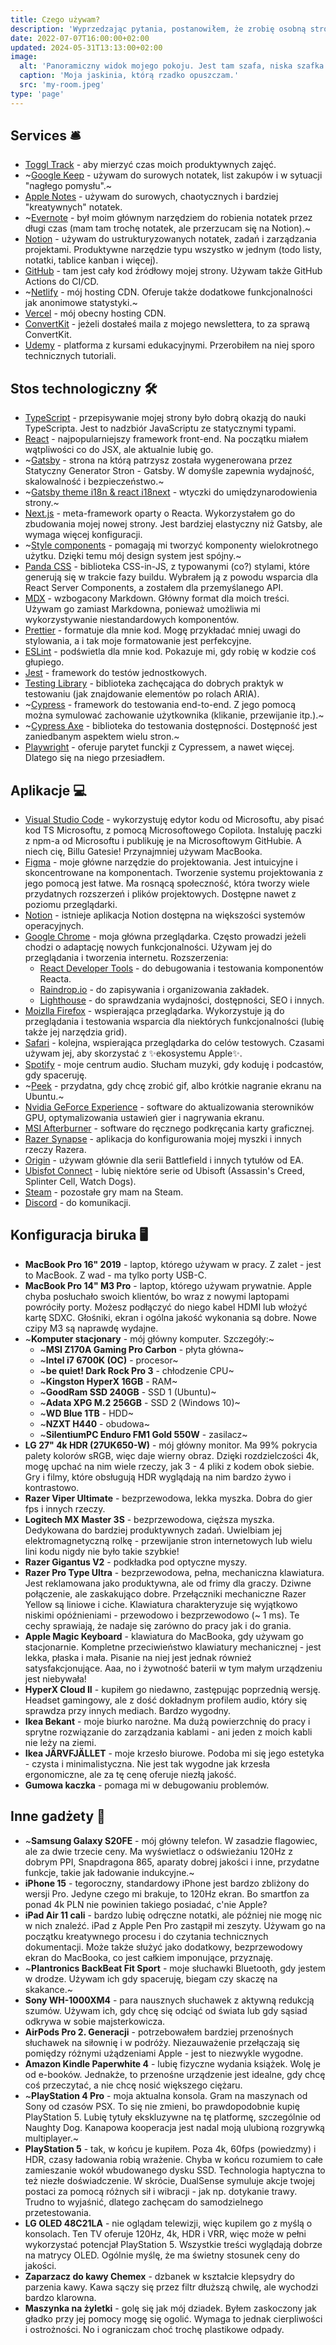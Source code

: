 ```yaml
---
title: Czego używam?
description: 'Wyprzedzając pytania, postanowiłem, że zrobię osobną stronę ze szczegółami technologii i gadżetów, których używam.'
date: 2022-07-07T16:00:00+02:00
updated: 2024-05-31T13:13:00+02:00
image:
  alt: 'Panoramiczny widok mojego pokoju. Jest tam szafa, niska szafka RTV i duże narożne biurko z małą komodą stojącą obok. Wszystkie meble są czarno-białe. Ściany są szarawo-niebieskie. Sufit jest biały z dodatkowym podwieszanym sufitem w kształcie litery "L".'
  caption: 'Moja jaskinia, którą rzadko opuszczam.'
  src: 'my-room.jpeg'
type: 'page'
---
```


## Services 🛎️

- [Toggl Track](https://track.toggl.com/) - aby mierzyć czas moich produktywnych zajęć.
- ~[Google Keep](https://keep.google.com/) - używam do surowych notatek, list zakupów i w sytuacji "nagłego pomysłu".~
- [Apple Notes](https://www.icloud.com/notes) - używam do surowych, chaotycznych i bardziej "kreatywnych" notatek.
- ~[Evernote](https://evernote.com/) - był moim głównym narzędziem do robienia notatek przez długi czas (mam tam trochę notatek, ale przerzucam się na Notion).~
- [Notion](https://www.notion.so/) - używam do ustrukturyzowanych notatek, zadań i zarządzania projektami. Produktywne narzędzie typu wszystko w jednym (todo listy, notatki, tablice kanban i więcej).
- [GitHub](https://github.com/) - tam jest cały kod źródłowy mojej strony. Używam także GitHub Actions do CI/CD.
- ~[Netlify](https://www.netlify.com/) - mój hosting CDN. Oferuje także dodatkowe funkcjonalności jak anonimowe statystyki.~
- [Vercel](https://vercel.com/) - mój obecny hosting CDN.
- [ConvertKit](https://convertkit.com/) - jeżeli dostałeś maila z mojego newslettera, to za sprawą ConvertKit.
- [Udemy](https://www.udemy.com/) - platforma z kursami edukacyjnymi. Przerobiłem na niej sporo technicznych tutoriali.

## Stos technologiczny 🛠️

- [TypeScript](https://www.typescriptlang.org/) - przepisywanie mojej strony było dobrą okazją do nauki TypeScripta. Jest to nadzbiór JavaScriptu ze statycznymi typami.
- [React](https://reactjs.org/) - najpopularniejszy framework front-end. Na początku miałem wątpliwości co do JSX, ale aktualnie lubię go.
- ~[Gatsby](https://www.gatsbyjs.com/) - strona na którą patrzysz została wygenerowana przez Statyczny Generator Stron - Gatsby. W domyśle zapewnia wydajność, skalowalność i bezpieczeństwo.~
- ~[Gatsby theme i18n & react i18next](https://www.gatsbyjs.com/plugins/gatsby-theme-i18n/) - wtyczki do umiędzynarodowienia strony.~
- [Next.js](https://nextjs.org/) - meta-framework oparty o Reacta. Wykorzystałem go do zbudowania mojej nowej strony. Jest bardziej elastyczny niż Gatsby, ale wymaga więcej konfiguracji.
- ~[Style components](https://styled-components.com/) - pomagają mi tworzyć komponenty wielokrotnego użytku. Dzięki temu mój design system jest spójny.~
- [Panda CSS](https://panda-css.com/) - biblioteka CSS-in-JS, z typowanymi (co?) stylami, które generują się w trakcie fazy buildu. Wybrałem ją z powodu wsparcia dla React Server Components, a zostałem dla przemyślanego API.
- [MDX](https://mdxjs.com/) - wzbogacony Markdown. Główny format dla moich treści. Używam go zamiast Markdowna, ponieważ umożliwia mi wykorzystywanie niestandardowych komponentów.
- [Prettier](https://prettier.io/) - formatuje dla mnie kod. Mogę przykładać mniej uwagi do stylowania, a i tak moje formatowanie jest perfekcyjne.
- [ESLint](https://eslint.org/) - podświetla dla mnie kod. Pokazuje mi, gdy robię w kodzie coś głupiego.
- [Jest](https://jestjs.io/) - framework do testów jednostkowych.
- [Testing Library](https://testing-library.com/) - biblioteka zachęcająca do dobrych praktyk w testowaniu (jak znajdowanie elementów po rolach ARIA).
- ~[Cypress](https://www.cypress.io/) - framework do testowania end-to-end. Z jego pomocą można symulować zachowanie użytkownika (klikanie, przewijanie itp.).~
- ~[Cypress Axe](https://github.com/component-driven/cypress-axe) - biblioteka do testowania dostępności. Dostępność jest zaniedbanym aspektem wielu stron.~
- [Playwright](https://playwright.dev/) - oferuje parytet funckji z Cypressem, a nawet więcej. Dlatego się na niego przesiadłem.

## Aplikacje 💻

- [Visual Studio Code](https://code.visualstudio.com/) - wykorzystuję edytor kodu od Microsoftu, aby pisać kod TS Microsoftu, z pomocą Microsoftowego Copilota. Instaluję paczki z npm-a od Microsoftu i publikuję je na Microsoftowym GitHubie. A niech cię, Billu Gatesie! Przynajmniej używam MacBooka.
- [Figma](https://www.figma.com/) - moje główne narzędzie do projektowania. Jest intuicyjne i skoncentrowane na komponentach. Tworzenie systemu projektowania z jego pomocą jest łatwe. Ma rosnącą społeczność, która tworzy wiele przydatnych rozszerzeń i plików projektowych. Dostępne nawet z poziomu przeglądarki.
- [Notion](https://www.notion.so/desktop) - istnieje aplikacja Notion dostępna na większości systemów operacyjnych.
- [Google Chrome](https://www.google.com/chrome/) - moja główna przeglądarka. Często prowadzi jeżeli chodzi o adaptację nowych funkcjonalności. Używam jej do przeglądania i tworzenia internetu. Rozszerzenia:
  - [React Developer Tools](https://chrome.google.com/webstore/detail/react-developer-tools/fmkadmapgofadopljbjfkapdkoienihi) - do debugowania i testowania komponentów Reacta.
  - [Raindrop.io](https://chrome.google.com/webstore/detail/raindropio-smart-bookmark/ldgfbffkinooeloadekpmfoklnobpien) - do zapisywania i organizowania zakładek.
  - [Lighthouse](https://chrome.google.com/webstore/detail/lighthouse/blipmdconlkpinefehnmjammfjpmpbjk) - do sprawdzania wydajności, dostępności, SEO i innych.
- [Moizlla Firefox](https://www.mozilla.org/en-US/firefox/new/) - wspierająca przeglądarka. Wykorzystuje ją do przeglądania i testowania wsparcia dla niektórych funkcjonalności (lubię także jej narzędzia grid).
- [Safari](https://www.apple.com/safari/) - kolejna, wspierająca przeglądarka do celów testowych. Czasami używam jej, aby skorzystać z ✨ekosystemu Apple✨.
- [Spotify](https://www.spotify.com/) - moje centrum audio. Słucham muzyki, gdy koduję i podcastów, gdy spaceruję.
- ~[Peek](http://manpages.ubuntu.com/manpages/impish/man1/peek.1.html) - przydatna, gdy chcę zrobić gif, albo krótkie nagranie ekranu na Ubuntu.~
- [Nvidia GeForce Experience](https://www.nvidia.com/en-us/geforce/geforce-experience/) - software do aktualizowania sterowników GPU, optymalizowania ustawień gier i nagrywania ekranu.
- [MSI Afterburner](https://www.msi.com/Landing/afterburner/graphics-cards) - software do ręcznego podkręcania karty graficznej.
- [Razer Synapse](https://www.razer.com/eu-en/synapse-3) - aplikacja do konfigurowania mojej myszki i innych rzeczy Razera.
- [Origin](https://www.origin.com/gbr/en-us/store/download) - używam głównie dla serii Battlefield i innych tytułów od EA.
- [Ubisfot Connect](https://ubisoftconnect.com/en-US/) - lubię niektóre serie od Ubisoft (Assassin's Creed, Splinter Cell, Watch Dogs).
- [Steam](https://store.steampowered.com/) - pozostałe gry mam na Steam.
- [Discord](https://discord.com/) - do komunikacji.

## Konfiguracja biruka 🖥️

- **MacBook Pro 16" 2019** - laptop, którego używam w pracy. Z zalet - jest to MacBook. Z wad - ma tylko porty USB-C.
- **MacBook Pro 14" M3 Pro** - laptop, którego używam prywatnie. Apple chyba posłuchało swoich klientów, bo wraz z nowymi laptopami powróciły porty. Możesz podłączyć do niego kabel HDMI lub włożyć kartę SDXC. Głośniki, ekran i ogólna jakość wykonania są dobre. Nowe czipy M3 są naprawdę wydajne.
- ~**Komputer stacjonary** - mój główny komputer. Szczegóły:~
  - ~**MSI Z170A Gaming Pro Carbon** - płyta główna~
  - ~**Intel i7 6700K (OC)** - procesor~
  - ~**be quiet! Dark Rock Pro 3** - chłodzenie CPU~
  - ~**Kingston HyperX 16GB** - RAM~
  - ~**GoodRam SSD 240GB** - SSD 1 (Ubuntu)~
  - ~**Adata XPG M.2 256GB** - SSD 2 (Windows 10)~
  - ~**WD Blue 1TB** - HDD~
  - ~**NZXT H440** - obudowa~
  - ~**SilentiumPC Enduro FM1 Gold 550W** - zasilacz~
- **LG 27" 4k HDR (27UK650-W)** - mój główny monitor. Ma 99% pokrycia palety kolorów sRGB, więc daje wierny obraz. Dzięki rozdzielczości 4k, mogę upchać na nim wiele rzeczy, jak 3 - 4 pliki z kodem obok siebie. Gry i filmy, które obsługują HDR wyglądają na nim bardzo żywo i kontrastowo.
- **Razer Viper Ultimate** - bezprzewodowa, lekka myszka. Dobra do gier fps i innych rzeczy.
- **Logitech MX Master 3S** - bezprzewodowa, cięższa myszka. Dedykowana do bardziej produktywnych zadań. Uwielbiam jej elektromagnetyczną rolkę - przewijanie stron internetowych lub wielu lini kodu nigdy nie było takie szybkie!
- **Razer Gigantus V2** - podkładka pod optyczne myszy.
- **Razer Pro Type Ultra** - bezprzewodowa, pełna, mechaniczna klawiatura. Jest reklamowana jako produktywna, ale od frimy dla graczy. Dziwne połączenie, ale zaskakująco dobre. Przełączniki mechaniczne Razer Yellow są liniowe i ciche. Klawiatura charakteryzuje się wyjątkowo niskimi opóźnieniami - przewodowo i bezprzewodowo (~ 1 ms). Te cechy sprawiają, że nadaje się zarówno do pracy jak i do grania.
- **Apple Magic Keyboard** - klawiatura do MacBooka, gdy używam go stacjonarnie. Kompletne przeciwieństwo klawiatury mechanicznej - jest lekka, płaska i mała. Pisanie na niej jest jednak również satysfakcjonujące. Aaa, no i żywotność baterii w tym małym urządzeniu jest niebywała!
- **HyperX Cloud II** - kupiłem go niedawno, zastępując poprzednią wersję. Headset gamingowy, ale z dość dokładnym profilem audio, który się sprawdza przy innych mediach. Bardzo wygodny.
- **Ikea Bekant** - moje biurko narożne. Ma dużą powierzchnię do pracy i sprytne rozwiązanie do zarządzania kablami - ani jeden z moich kabli nie leży na ziemi.
- **Ikea JÄRVFJÄLLET** - moje krzesło biurowe. Podoba mi się jego estetyka - czysta i minimalistyczna. Nie jest tak wygodne jak krzesła ergonomiczne, ale za tę cenę oferuje niezłą jakość.
- **Gumowa kaczka** - pomaga mi w debugowaniu problemów.

## Inne gadżety 📱

- ~**Samsung Galaxy S20FE** - mój główny telefon. W zasadzie flagowiec, ale za dwie trzecie ceny. Ma wyświetlacz o odświeżaniu 120Hz z dobrym PPI, Snapdragona 865, aparaty dobrej jakości i inne, przydatne funkcje, takie jak ładowanie indukcyjne.~
- **iPhone 15** - tegoroczny, standardowy iPhone jest bardzo zbliżony do wersji Pro. Jedyne czego mi brakuje, to 120Hz ekran. Bo smartfon za ponad 4k PLN nie powinien takiego posiadać, c'nie Apple?
- **iPad Air 11 cali** - bardzo lubię odręczne notatki, ale później nie mogę nic w nich znaleźć. iPad z Apple Pen Pro zastąpił mi zeszyty. Używam go na początku kreatywnego procesu i do czytania technicznych dokumentacji. Może także służyć jako dodatkowy, bezprzewodowy ekran do MacBooka, co jest całkiem imponujące, przyznaję.
- ~**Plantronics BackBeat Fit Sport** - moje słuchawki Bluetooth, gdy jestem w drodze. Używam ich gdy spaceruję, biegam czy skaczę na skakance.~
- **Sony WH-1000XM4** - para nausznych słuchawek z aktywną redukcją szumów. Używam ich, gdy chcę się odciąć od świata lub gdy sąsiad odkrywa w sobie majsterkowicza.
- **AirPods Pro 2. Generacji** - potrzebowałem bardziej przenośnych słuchawek na siłownię i w podróży. Niezauważenie przełączają się pomiędzy różnymi użądzeniami Apple - jest to niezwykle wygodne.
- **Amazon Kindle Paperwhite 4** - lubię fizyczne wydania książek. Wolę je od e-booków. Jednakże, to przenośne urządzenie jest idealne, gdy chcę coś przeczytać, a nie chcę nosić większego ciężaru.
- ~**PlayStation 4 Pro** - moja aktualna konsola. Gram na maszynach od Sony od czasów PSX. To się nie zmieni, bo prawdopodobnie kupię PlayStation 5. Lubię tytuły ekskluzywne na tę platformę, szczególnie od Naughty Dog. Kanapowa kooperacja jest nadal moją ulubioną rozgrywką multiplayer.~
- **PlayStation 5** - tak, w końcu je kupiłem. Poza 4k, 60fps (powiedzmy) i HDR, czasy ładowania robią wrażenie. Chyba w końcu rozumiem to całe zamieszanie wokół wbudowanego dysku SSD. Technologia haptyczna to też niezłe doświadczenie. W skrócie, DualSense symuluje akcje twojej postaci za pomocą różnych sił i wibracji - jak np. dotykanie trawy. Trudno to wyjaśnić, dlatego zachęcam do samodzielnego przetestowania.
- **LG OLED 48C21LA** - nie oglądam telewizji, więc kupilem go z myślą o konsolach. Ten TV oferuje 120Hz, 4k, HDR i VRR, więc może w pełni wykorzystać potencjał PlayStation 5. Wszystkie treści wyglądają dobrze na matrycy OLED. Ogólnie myślę, że ma świetny stosunek ceny do jakości.
- **Zaparzacz do kawy Chemex** - dzbanek w kształcie klepsydry do parzenia kawy. Kawa sączy się przez filtr dłuższą chwilę, ale wychodzi bardzo klarowna.
- **Maszynka na żyletki** - golę się jak mój dziadek. Byłem zaskoczony jak gładko przy jej pomocy mogę się ogolić. Wymaga to jednak cierpliwości i ostrożności. No i ograniczam choć trochę plastikowe odpady.
